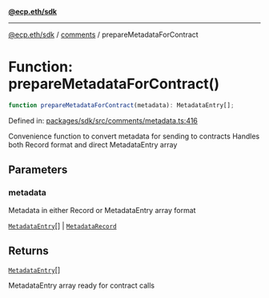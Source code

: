 [**@ecp.eth/sdk**](../../index.mdx)

***

[@ecp.eth/sdk](/sdk-reference/index.mdx) / [comments](/sdk-reference/comments/index.mdx) / prepareMetadataForContract

# Function: prepareMetadataForContract()

```ts
function prepareMetadataForContract(metadata): MetadataEntry[];
```

Defined in: [packages/sdk/src/comments/metadata.ts:416](https://github.com/ecp-eth/comments-monorepo/blob/main/packages/sdk/src/comments/metadata.ts#L416)

Convenience function to convert metadata for sending to contracts
Handles both Record format and direct MetadataEntry array

## Parameters

### metadata

Metadata in either Record or MetadataEntry array format

[`MetadataEntry`](/sdk-reference/comments/type-aliases/MetadataEntry.mdx)[] | [`MetadataRecord`](/sdk-reference/comments/type-aliases/MetadataRecord.mdx)

## Returns

[`MetadataEntry`](/sdk-reference/comments/type-aliases/MetadataEntry.mdx)[]

MetadataEntry array ready for contract calls
